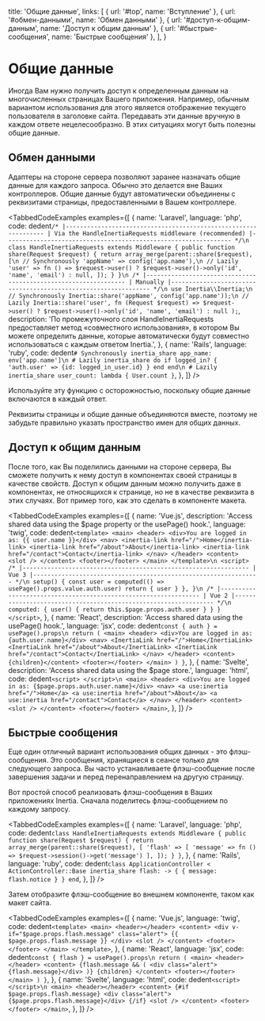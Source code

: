 
  title: 'Общие данные',
  links: [
    { url: '#top', name: 'Вступление' },
    { url: '#обмен-данными', name: 'Обмен данными' },
    { url: '#доступ-к-общим-данным', name: 'Доступ к общим данным' },
    { url: '#быстрые-сообщения', name: 'Быстрые сообщения' },
  ],
}

# Общие данные

Иногда Вам нужно получить доступ к определенным данным на многочисленных страницах Вашего приложения. Например, обычным вариантом использования для этого является отображение текущего пользователя в заголовке сайта. Передавать эти данные вручную в каждом ответе нецелесообразно. В этих ситуациях могут быть полезны общие данные.

## Обмен данными

Адаптеры на стороне сервера позволяют заранее назначать общие данные для каждого запроса. Обычно это делается вне Ваших контроллеров. Общие данные будут автоматически объединены с реквизитами страницы, предоставленными в Вашем контроллере.

<TabbedCodeExamples
  examples={[
    {
      name: 'Laravel',
      language: 'php',
      code: dedent`
        /*
        |----------------------------------------------------------------
        | Via the HandleInertiaRequests middleware (recommended)
        |----------------------------------------------------------------
        */\n
        class HandleInertiaRequests extends Middleware
        {
            public function share(Request $request)
            {
                return array_merge(parent::share($request), [\n
                    // Synchronously
                    'appName' => config('app.name'),\n
                    // Lazily
                    'user' => fn () => $request->user()
                        ? $request->user()->only('id', 'name', 'email')
                        : null,
                ]);
            }
        }\n
        /*
        |----------------------------------------------------------------
        | Manually
        |----------------------------------------------------------------
        */\n
        use Inertia\\Inertia;\n
        // Synchronously
        Inertia::share('appName', config('app.name'));\n
        // Lazily
        Inertia::share('user', fn (Request $request) => $request->user()
            ? $request->user()->only('id', 'name', 'email')
            : null
        );
      `,
      description:
        'По промежуточного слоя HandleInertiaRequests предоставляет метод «совместного использования», в котором Вы можете определить данные, которые автоматически будут совместно использоваться с каждым ответом Inertia.',
    },
    {
      name: 'Rails',
      language: 'ruby',
      code: dedent`
        # Synchronously
        inertia_share app_name: env['app.name']\n
        # Lazily
        inertia_share do
          if logged_in?
            {
              'auth.user' => {id: logged_in_user.id}
            }
          end
        end\n
        # Lazily
        inertia_share user_count: lambda { User.count }
      `,
    },
  ]}
/>

<Notice>Используйте эту функцию с осторожностью, поскольку общие данные включаются в каждый ответ.</Notice>

<Notice>Реквизиты страницы и общие данные объединяются вместе, поэтому не забудьте правильно указать пространство имен для общих данных.</Notice>

## Доступ к общим данным

После того, как Вы поделились данными на стороне сервера, Вы сможете получить к нему доступ в компонентах своей страницы в качестве свойств. Доступ к общим данным можно получить даже в компонентах, не относящихся к странице, но не в качестве реквизита в этих случаях. Вот пример того, как это сделать в компоненте макета.

<TabbedCodeExamples
  examples={[
    {
      name: 'Vue.js',
      description: 'Access shared data using the $page property or the usePage() hook.',
      language: 'twig',
      code: dedent`
        <template>
          <main>
            <header>
              <div>You are logged in as: {{ user.name }}</div>
              <nav>
                <inertia-link href="/">Home</inertia-link>
                <inertia-link href="/about">About</inertia-link>
                <inertia-link href="/contact">Contact</inertia-link>
              </nav>
            </header>
            <content>
              <slot />
            </content>
            <footer></footer>
          </main>
        </template>\n
        <script>
          /*
          |----------------------------------------------------------------
          | Vue 3
          |----------------------------------------------------------------
          */\n
            setup() {
              const user = computed(() => usePage().props.value.auth.user)
              return { user }
            },
          }\n
          /*
          |----------------------------------------------------------------
          | Vue 2
          |----------------------------------------------------------------
          */\n
            computed: {
              user() {
                return this.$page.props.auth.user
              }
            }
          }
        </script>
      `,
    },
    {
      name: 'React',
      description: 'Access shared data using the usePage() hook.',
      language: 'jsx',
      code: dedent`
          const { auth } = usePage().props\n
          return (
            <main>
              <header>
                <div>You are logged in as: {auth.user.name}</div>
                <nav>
                  <InertiaLink href="/">Home</InertiaLink>
                  <InertiaLink href="/about">About</InertiaLink>
                  <InertiaLink href="/contact">Contact</InertiaLink>
                </nav>
              </header>
              <content>{children}</content>
              <footer></footer>
            </main>
          )
        }
      `,
    },
    {
      name: 'Svelte',
      description: 'Access shared data using the $page store.',
      language: 'html',
      code: dedent`
        <script>
        </script>\n
        <main>
          <header>
            <div>You are logged in as: {$page.props.auth.user.name}</div>
            <nav>
              <a use:inertia href="/">Home</a>
              <a use:inertia href="/about">About</a>
              <a use:inertia href="/contact">Contact</a>
            </nav>
          </header>
          <content>
            <slot />
          </content>
          <footer></footer>
        </main>
      `,
    },
  ]}
/>

## Быстрые сообщения

Еще один отличный вариант использования общих данных - это флэш-сообщения. Это сообщения, хранящиеся в сеансе только для следующего запроса. Вы часто устанавливаете флэш-сообщение после завершения задачи и перед перенаправлением на другую страницу.

Вот простой способ реализовать флэш-сообщения в Ваших приложениях Inertia. Сначала поделитесь флэш-сообщением по каждому запросу.

<TabbedCodeExamples
  examples={[
    {
      name: 'Laravel',
      language: 'php',
      code: dedent`
        class HandleInertiaRequests extends Middleware
        {
            public function share(Request $request)
            {
                return array_merge(parent::share($request), [
                    'flash' => [
                        'message' => fn () => $request->session()->get('message')
                    ],
                ]);
            }
        }
      `,
    },
    {
      name: 'Rails',
      language: 'ruby',
      code: dedent`
        class ApplicationController < ActionController::Base
          inertia_share flash: -> {
            {
              message: flash.notice
            }
          }
        end
      `,
    },
  ]}
/>

Затем отобразите флэш-сообщение во внешнем компоненте, таком как макет сайта.

<TabbedCodeExamples
  examples={[
    {
      name: 'Vue.js',
      language: 'twig',
      code: dedent`
        <template>
          <main>
            <header></header>
            <content>
              <div v-if="$page.props.flash.message" class="alert">
                {{ $page.props.flash.message }}
              </div>
              <slot />
            </content>
            <footer></footer>
          </main>
        </template>
      `,
    },
    {
      name: 'React',
      language: 'jsx',
      code: dedent`
          const { flash } = usePage().props\n
          return (
            <main>
              <header></header>
              <content>
                {flash.message && (
                  <div class="alert">{flash.message}</div>
                )}
                {children}
              </content>
              <footer></footer>
            </main>
          )
        }
      `,
    },
    {
      name: 'Svelte',
      language: 'html',
      code: dedent`
        <script>
        </script>\n
        <main>
          <header></header>
          <content>
            {#if $page.props.flash.message}
              <div class="alert">{$page.props.flash.message}</div>
            {/if}
            <slot />
          </content>
          <footer></footer>
        </main>
      `,
    },
  ]}
/>
